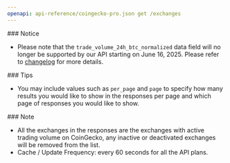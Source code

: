 ```yaml
---
openapi: api-reference/coingecko-pro.json get /exchanges
---
```


<Warning>
  ### Notice

  - Please note that the `trade_volume_24h_btc_normalized` data field will no longer be supported by our API starting on June 16, 2025. Please refer to [changelog](https://docs.coingecko.com/changelog/upcoming-change-notice-removal-of-normalized_volume_btc-data) for more details.
</Warning>

<Tip>
  ### Tips

  - You may include values such as `per_page` and `page` to specify how many results you would like to show in the responses per page and which page of responses you would like to show.
</Tip>

<Note>
  ### Note

  - All the exchanges in the responses are the exchanges with active trading volume on CoinGecko, any inactive or deactivated exchanges will be removed from the list.
  - Cache / Update Frequency: every 60 seconds for all the API plans.
</Note>